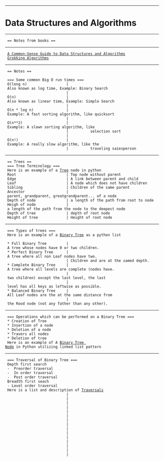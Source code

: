 --------------------------------------------------------------------------------
= Data Structures and Algorithms =
--------------------------------------------------------------------------------
  == Notes from books ==
--------------------------------------------------------------------------------
  [[A Common-Sense Guide to Data Structures and Algorithms]]
  [[Grokking Algorithms]]
--------------------------------------------------------------------------------
  == Notes ==

  === Some common Big O run times ===
  O(long n)                  | Also known as log time, Example: Binary Search
                             | 
  O(n)                       | Also known as linear time, Example: Simple Search
                             | 
  O(n * log n)               | Example: A fast sorting algorithm, like quicksort
                             | 
  O(n**2)                    | Example: A slown sorting algorithm, like 
                             |          selection sort
                             | 
  O(n!)                      | Example: A really slow algorithm, like the 
                             |          traveling saiesperson 
--------------------------------------------------------------------------------
  == Trees ==
  === Tree Terminology ===
  Here is an example of a [[Tree]] node in python
  Root                       | Top node without parent
  Edge                       | A link between parent and child
  Leaf                       | A node which does not have children
  Sibling                    | Children of the same parent
  Ancestor                   | parent, grandparent, greatgrandparent... of a node
  Depth of node              | a length of the path from root to node
  Heigh of node              | a length of the path from the node to the deepest node
  Depth of tree              | depth of root node
  Height of tree             | Height of root node
--------------------------------------------------------------------------------
  === Types of trees === 
  Here is an example of a [[Binary Tree]] as a python list
  
  * Full Binary Tree         | A tree whose nodes have 0 or two children.
  * Perfect Binary Tree      | A tree where all non Leaf nodes have two.
                             | Children and are at the samed depth.
  * Complete Binary Tree     | A tree where all levels are complete (nodes have.
                             | two children) except the last level, the last 
                             | level has all keys as leftwise as possible.
  * Balanced Binary Tree     | All Leaf nodes are the at the same distance from
                             | the Rood node (not any father than any other).
--------------------------------------------------------------------------------
  === Operations which can be performed on a Binary Tree ===
  * Creation of Tree
  * Insertion of a node
  * Deletion of a node
  * Travers all nodes
  * Deletion of tree
  Here is an example of A [[Binary Tree Node]] in Python utilizing linked list pattern
--------------------------------------------------------------------------------
  === Traversal of Binary Tree ===
  Depth first search
  -  Preorder traversal
  -  In order traversal
  -  Post order traversal
  Breadth first seach
  - Level order traversal
  Here is a list and description of [[Traversals]]
                             |
                             |
                             |
                             |
                             |
                             |
                             |
                             |
                             |
                             |
                             |
                             |
                             |
                             |
                             |
